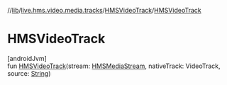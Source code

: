 //[lib](../../../index)/[live.hms.video.media.tracks](../index)/[HMSVideoTrack](index)/[HMSVideoTrack](-h-m-s-video-track)

# HMSVideoTrack

[androidJvm]\
fun [HMSVideoTrack](-h-m-s-video-track)(stream: [HMSMediaStream](../../live.hms.video.media.streams/-h-m-s-media-stream/index), nativeTrack: VideoTrack, source: [String](https://kotlinlang.org/api/latest/jvm/stdlib/kotlin/-string/index.html))
